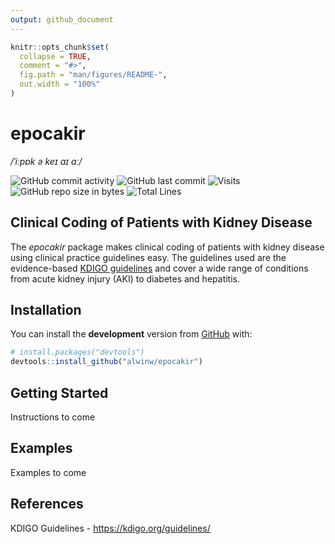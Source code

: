 ```yaml
---
output: github_document
---
```


<!-- README.md is generated from README.Rmd. Please edit that file -->

```r
knitr::opts_chunk$set(
  collapse = TRUE,
  comment = "#>",
  fig.path = "man/figures/README-",
  out.width = "100%"
)
```

# epocakir

*/ˈiːpɒk ə keɪ aɪ ɑː/*

<!-- badges: start -->

![GitHub commit activity](https://img.shields.io/github/commit-activity/m/alwinw/epocakir) ![GitHub last commit](https://img.shields.io/github/last-commit/alwinw/epocakir) ![Visits](https://badges.pufler.dev/visits/alwinw/epocakir?&label=visits) ![GitHub repo size in bytes](https://img.shields.io/github/repo-size/alwinw/epocakir) ![Total Lines](https://img.shields.io/tokei/lines/github/alwinw/epocakir)

<!-- [![Codecov test coverage](https://codecov.io/gh/alwinw/epocakir/branch/master/graph/badge.svg)](https://codecov.io/gh/alwinw/epocakir?branch=master) -->

<!-- badges: end -->

## Clinical Coding of Patients with Kidney Disease

The *epocakir* package makes clinical coding of patients with kidney disease using clinical practice guidelines easy. The guidelines used are the evidence-based [KDIGO guidelines](https://kdigo.org/guidelines/) and cover a wide range of conditions from acute kidney injury (AKI) to diabetes and hepatitis.

## Installation

<!-- CRAN
You can install the **releas** version from [CRAN](https://CRAN.R-project.org) with:

``` r
install.packages("epocakir")
```
-->

You can install the **development** version from [GitHub](https://github.com/) with:

``` r
# install.packages("devtools")
devtools::install_github("alwinw/epocakir")
```

## Getting Started

Instructions to come

## Examples

Examples to come

## References

KDIGO Guidelines - <https://kdigo.org/guidelines/>
